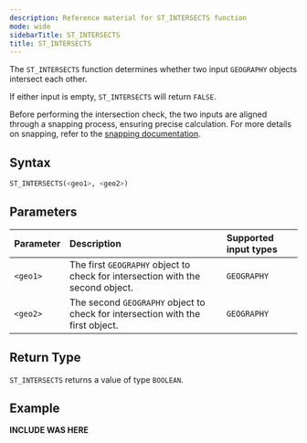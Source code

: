 ```yaml
---
description: Reference material for ST_INTERSECTS function
mode: wide
sidebarTitle: ST_INTERSECTS
title: ST_INTERSECTS
---
```



The `ST_INTERSECTS` function determines whether two input `GEOGRAPHY` objects intersect each other.

If either input is empty, `ST_INTERSECTS` will return `FALSE`.

Before performing the intersection check, the two inputs are aligned through a snapping process, ensuring precise calculation. For more details on snapping, refer to the [snapping documentation](/geography-data-type#snapping).

## Syntax


```sql
ST_INTERSECTS(<geo1>, <geo2>)
```

## Parameters 


| Parameter | Description                                                                                                         | Supported input types |
| :--------- | :------------------------------------------------------------------------------------------------------------------- | :-------------------|
| `<geo1>`   | The first `GEOGRAPHY` object to check for intersection with the second object. | `GEOGRAPHY` |
| `<geo2>`   | The second `GEOGRAPHY` object to check for intersection with the first object. | `GEOGRAPHY` |

## Return Type
`ST_INTERSECTS` returns a value of type `BOOLEAN`.

## Example


**INCLUDE WAS HERE**

